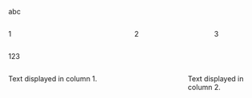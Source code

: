 abc

:::: {.columns}

::: {.column width="50%"}

1
:::

::: {.column width="30%"}  

2

:::

::: {.column width="20%"}  

3
:::
::::
  
123


:::: {.columns}

::: {.column width="70%"}

Text displayed in column 1.

:::

::: {.column width="30%"}

Text displayed in column 2.

:::
::::

